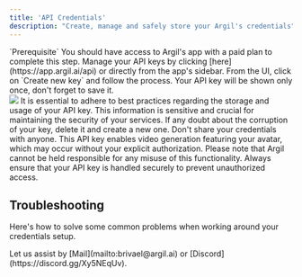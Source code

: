 ```yaml
---
title: 'API Credentials'
description: "Create, manage and safely store your Argil's credentials"
---
```


<Info>
  `Prerequisite` You should have access to Argil's app with a paid plan to complete this step.
</Info>

<Steps>
  <Step title="Go to the API integration page from the app">
    Manage your API keys by clicking [here](https://app.argil.ai/api) or directly from the app's sidebar.
  </Step>
  <Step title="Create your API Key">
    From the UI, click on `Create new key` and follow the process.
    <Tip>
      Your API key will be shown only once, don't forget to save it.<br/>
    </Tip>
    <Frame>
      <img src="/images/" style={{ borderRadius: '0.5rem' }} />
    </Frame>
  </Step>
  <Step title="Implementing Best Practices for Storage and API Key Usage">
    It is essential to adhere to best practices regarding the storage and usage of your API key. This information is sensitive and crucial for maintaining the security of your services.
    <Tip>
       If any doubt about the corruption of your key, delete it and create a new one.
    </Tip>
    <Warning>
      Don't share your credentials with anyone.
      This API key enables video generation featuring your avatar, which may occur without your explicit authorization.
    </Warning>
    <Warning>
       Please note that Argil cannot be held responsible for any misuse of this functionality. Always ensure that your API key is handled securely to prevent unauthorized access.
    </Warning>
  </Step>
</Steps>

## Troubleshooting

Here's how to solve some common problems when working around your credentials setup.

<AccordionGroup>
  <Accordion title="Having troubles with your credentials setup?">
    Let us assist by [Mail](mailto:brivael@argil.ai) or [Discord](https://discord.gg/Xy5NEqUv).
  </Accordion>
</AccordionGroup>
